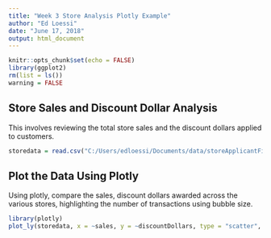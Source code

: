 ---
title: "Week 3 Store Analysis Plotly Example"
author: "Ed Loessi"
date: "June 17, 2018"
output: html_document
---

```{r setup, include=FALSE}
knitr::opts_chunk$set(echo = FALSE)
library(ggplot2)
rm(list = ls())
warning = FALSE
```

## Store Sales and Discount Dollar Analysis

This involves reviewing the total store sales and the discount dollars applied to customers.

```{r}
storedata = read.csv("C:/Users/edloessi/Documents/data/storeApplicantFile.csv")
```

## Plot the Data Using Plotly

Using plotly, compare the sales, discount dollars awarded across the various stores, highlighting the number of transactions using bubble size.

```{r, echo=FALSE, message=FALSE, warning=FALSE}
library(plotly)
plot_ly(storedata, x = ~sales, y = ~discountDollars, type = "scatter", color = ~factor(storeNumber), size = ~numTransactions)
```